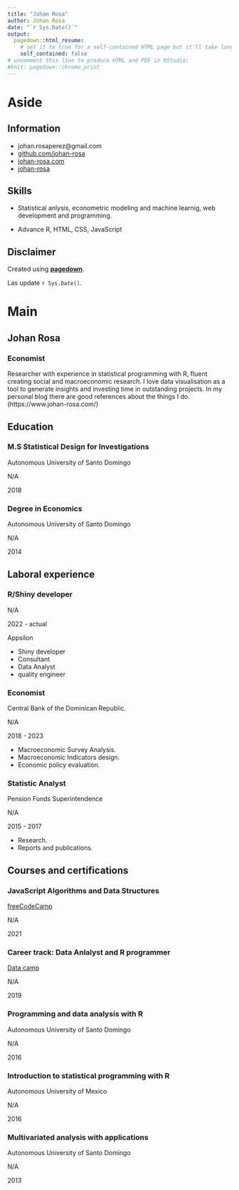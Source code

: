 ```yaml
---
title: "Johan Rosa"
author: Johan Rosa
date: "`r Sys.Date()`"
output:
  pagedown::html_resume:
    # set it to true for a self-contained HTML page but it'll take longer to render
    self_contained: false
# uncomment this line to produce HTML and PDF in RStudio:
#knit: pagedown::chrome_print
---
```


Aside
================================================================================

Information {#contact}
--------------------------------------------------------------------------------

- <i class="fa fa-envelope"></i> johan.rosaperez@gmail.com
- <i class="fa fa-github"></i> [github.com/johan-rosa](https://github.com/Johan-rosa)
- <i class="fab fa-blogger"></i> [johan-rosa.com](johan-rosa.com)
- <i class="fab fa-stack-overflow"></i> [johan-rosa](https://stackoverflow.com/users/10266675/johan-rosa)


Skills {#skills}
--------------------------------------------------------------------------------

- Statistical anlysis, econometric modeling and machine learnig, web development and programming.

- Advance R, HTML, CSS, JavaScript


Disclaimer {#disclaimer}
--------------------------------------------------------------------------------

Created using [**pagedown**](https://urldefense.com/v3/__https://github.com/rstudio/pagedown__;!!MXQJGYEVCjwd!BySzNLQRtzH08e_S-q_w-vBH_9ZLVJ3OngvOwpyDrG8DtZPd_0q7wCeApEGA7XiNfCrL4w$ ).

Las update `r Sys.Date()`.



Main
================================================================================

Johan Rosa {#title}
--------------------------------------------------------------------------------

### Economist

Researcher with experience in statistical programming with R, fluent creating social and macroeconomic research. I love data visualisation as a tool to generate insights and investing time in outstanding projects. In my personal blog there are good references about the things I do. (https://www.johan-rosa.com/)


Education {data-icon=graduation-cap data-concise=true}
--------------------------------------------------------------------------------

### M.S Statistical Design for Investigations

Autonomous University of Santo Domingo

N/A

2018

### Degree in Economics

Autonomous University of Santo Domingo

N/A

2014


Laboral experience {data-icon=suitcase}
--------------------------------------------------------------------------------
### R/Shiny developer

N/A

2022 - actual

Appsilon

::: concise
- Shiny developer
- Consultant
- Data Analyst
- quality engineer
:::


### Economist

Central Bank of the Dominican Republic.

N/A

2018 - 2023

::: concise
- Macroeconomic Survey Analysis. 
- Macroeconomic Indicators design.
- Economic policy evaluation.
:::

### Statistic Analyst

Pension Funds Superintendence

N/A

2015 - 2017

::: concise
- Research. 
- Reports and publications.
:::

Courses and certifications {data-icon=file}
--------------------------------------------------------------------------------

### JavaScript Algorithms and Data Structures

[freeCodeCamp](https://www.freecodecamp.org/certification/fcc3bb4a350-a46d-4c79-bc42-60f41ddfb9b2/javascript-algorithms-and-data-structures)

N/A

2021


### Career track: Data Anlalyst and R programmer

[Data camp](https://www.datacamp.com/profile/johanrosaperez)

N/A

2019

### Programming and data analysis with R

Autonomous University of Santo Domingo

N/A

2016

### Introduction to statistical programming with R

Autonomous University of Mexico

N/A

2016

### Multivariated analysis with applications

Autonomous University of Santo Domingo

N/A

2013


